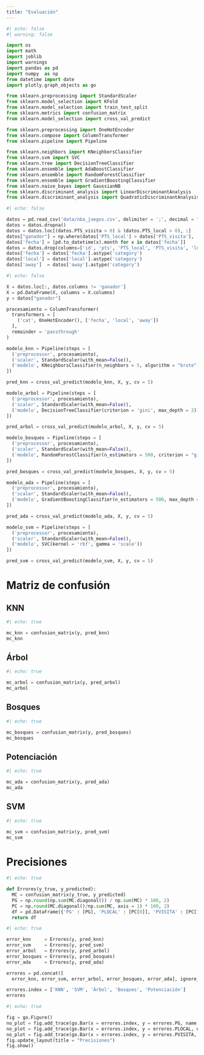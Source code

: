 ```yaml
---
title: "Evaluación"
---
```


```python
#| echo: false
#| warning: false

import os
import math
import joblib
import warnings
import pandas as pd
import numpy  as np
from datetime import date
import plotly.graph_objects as go

from sklearn.preprocessing import StandardScaler
from sklearn.model_selection import KFold
from sklearn.model_selection import train_test_split
from sklearn.metrics import confusion_matrix
from sklearn.model_selection import cross_val_predict

from sklearn.preprocessing import OneHotEncoder
from sklearn.compose import ColumnTransformer
from sklearn.pipeline import Pipeline

from sklearn.neighbors import KNeighborsClassifier
from sklearn.svm import SVC
from sklearn.tree import DecisionTreeClassifier
from sklearn.ensemble import AdaBoostClassifier
from sklearn.ensemble import RandomForestClassifier
from sklearn.ensemble import GradientBoostingClassifier
from sklearn.naive_bayes import GaussianNB
from sklearn.discriminant_analysis import LinearDiscriminantAnalysis
from sklearn.discriminant_analysis import QuadraticDiscriminantAnalysis
```

```python
#| echo: false

datos = pd.read_csv('data/nba_juegos.csv', delimiter = ';', decimal = ".")
datos = datos.dropna()
datos = datos.loc[(datos.PTS_visita > 0) & (datos.PTS_local > 0), :]
datos["ganador"] = np.where(datos['PTS_local'] > datos['PTS_visita'], 'local', 'visita')
datos['fecha'] = [pd.to_datetime(x).month for x in datos['fecha']]
datos = datos.drop(columns=['id', 'pts', 'PTS_local', 'PTS_visita', 'lugar'])
datos['fecha'] = datos['fecha'].astype('category')
datos['local'] = datos['local'].astype('category')
datos['away']  = datos['away'].astype('category')
```

```python
#| echo: false

X = datos.loc[:, datos.columns != 'ganador']
X = pd.DataFrame(X, columns = X.columns)
y = datos["ganador"]

procesamiento = ColumnTransformer(
  transformers = [
    ('cat', OneHotEncoder(), ['fecha', 'local', 'away'])
  ],
  remainder = 'passthrough'
)

modelo_knn = Pipeline(steps = [
  ('preprocessor', procesamiento),
  ('scaler', StandardScaler(with_mean=False)),
  ('modelo', KNeighborsClassifier(n_neighbors = 5, algorithm = "brute"))
])

pred_knn = cross_val_predict(modelo_knn, X, y, cv = 5)

modelo_arbol = Pipeline(steps = [
  ('preprocessor', procesamiento),
  ('scaler', StandardScaler(with_mean=False)),
  ('modelo', DecisionTreeClassifier(criterion = 'gini', max_depth = 2))
])

pred_arbol = cross_val_predict(modelo_arbol, X, y, cv = 5)

modelo_bosques = Pipeline(steps = [
  ('preprocessor', procesamiento),
  ('scaler', StandardScaler(with_mean=False)),
  ('modelo', RandomForestClassifier(n_estimators = 500, criterion = "gini", min_samples_split = 50))
])

pred_bosques = cross_val_predict(modelo_bosques, X, y, cv = 5)

modelo_ada = Pipeline(steps = [
  ('preprocessor', procesamiento),
  ('scaler', StandardScaler(with_mean=False)),
  ('modelo', GradientBoostingClassifier(n_estimators = 500, max_depth = 2, learning_rate = 0.1, min_samples_split = 10))
])

pred_ada = cross_val_predict(modelo_ada, X, y, cv = 5)

modelo_svm = Pipeline(steps = [
  ('preprocessor', procesamiento),
  ('scaler', StandardScaler(with_mean=False)),
  ('modelo', SVC(kernel = 'rbf', gamma = 'scale'))
])

pred_svm = cross_val_predict(modelo_svm, X, y, cv = 5)
```

# Matriz de confusión

## KNN

```python
#| echo: true

mc_knn = confusion_matrix(y, pred_knn)
mc_knn
```

## Árbol

```python
#| echo: true

mc_arbol = confusion_matrix(y, pred_arbol)
mc_arbol
```

## Bosques

```python
#| echo: true

mc_bosques = confusion_matrix(y, pred_bosques)
mc_bosques
```

## Potenciación

```python
#| echo: true

mc_ada = confusion_matrix(y, pred_ada)
mc_ada
```

## SVM

```python
#| echo: true

mc_svm = confusion_matrix(y, pred_svm)
mc_svm
```

# Precisiones

```python
#| echo: true

def Errores(y_true, y_predicted):
  MC = confusion_matrix(y_true, y_predicted)
  PG = np.round(np.sum(MC.diagonal()) / np.sum(MC) * 100, 2)
  PC = np.round(MC.diagonal()/np.sum(MC, axis = 1) * 100, 2)
  df = pd.DataFrame({'PG' : [PG], 'PLOCAL' : [PC[0]], 'PVISITA' : [PC[1]]})
  return df
```

```python
#| echo: true

error_knn     = Errores(y, pred_knn)
error_svm     = Errores(y, pred_svm)
error_arbol   = Errores(y, pred_arbol)
error_bosques = Errores(y, pred_bosques)
error_ada     = Errores(y, pred_ada)

errores = pd.concat([
  error_knn, error_svm, error_arbol, error_bosques, error_ada], ignore_index = True)

errores.index = ['KNN', 'SVM', 'Árbol', 'Bosques', 'Potenciación']
errores
```

```python
#| echo: true

fig = go.Figure()
no_plot = fig.add_trace(go.Bar(x = errores.index, y = errores.PG, name = "Global"))
no_plot = fig.add_trace(go.Bar(x = errores.index, y = errores.PLOCAL, name = "Local"))
no_plot = fig.add_trace(go.Bar(x = errores.index, y = errores.PVISITA, name = "Visita"))
fig.update_layout(title = "Precisiones")
fig.show()
```


